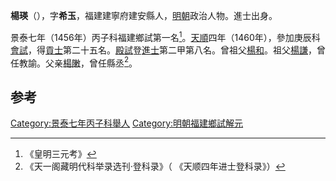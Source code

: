 '''楊瑛'''（{{bd|1432年||？}}），字'''希玉'''，福建建寧府建安縣人，[[明朝|明朝]]政治人物。進士出身。

景泰七年（1456年）丙子科福建鄉試第一名<ref>《皇明三元考》</ref>。[[天顺_(明朝)|天順]]四年（1460年），參加庚辰科[[會試|會試]]，得[[貢士|貢士]]第二十五名。[[殿試|殿試]]登[[進士|進士]]第二甲第八名。曾祖父[[楊和|楊和]]。祖父[[楊謙|楊謙]]，曾任教諭。父亲[[楊敶|楊敶]]，曾任縣丞<ref>《天一阁藏明代科举录选刊·登科录》（ 《天顺四年进士登科录》）</ref>。

==参考==
{{reflist}}
{{明朝人物小作品}}
{{天順四年庚辰科殿試金榜}}
{{DEFAULTSORT:Yang杨}}

[[Category:景泰七年丙子科舉人|Category:景泰七年丙子科舉人]]
[[Category:明朝福建鄉試解元|Category:明朝福建鄉試解元]]